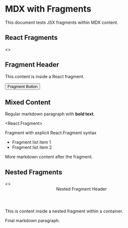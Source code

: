 # MDX with Fragments

This document tests JSX fragments within MDX content.

## React Fragments

<>
  <h2>Fragment Header</h2>
  <p>This content is inside a React fragment.</p>
  <Button>Fragment Button</Button>
</>

## Mixed Content

Regular markdown paragraph with **bold text**.

<React.Fragment>
  <div>Fragment with explicit React.Fragment syntax</div>
  <ul>
    <li>Fragment list item 1</li>
    <li>Fragment list item 2</li>
  </ul>
</React.Fragment>

More markdown content after the fragment.

## Nested Fragments

<Container>
  <>
    <Header>Nested Fragment Header</Header>
    <Content>
      This is content inside a nested fragment within a container.
    </Content>
  </>
</Container>

Final markdown paragraph.
